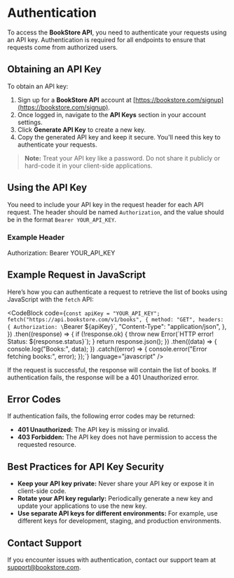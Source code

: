 
# Authentication

To access the **BookStore API**, you need to authenticate your requests using an API key. Authentication is required for all endpoints to ensure that requests come from authorized users.

## Obtaining an API Key

To obtain an API key:

1. Sign up for a **BookStore API** account at [https://bookstore.com/signup](https://bookstore.com/signup).
2. Once logged in, navigate to the **API Keys** section in your account settings.
3. Click **Generate API Key** to create a new key.
4. Copy the generated API key and keep it secure. You'll need this key to authenticate your requests.

> **Note:** Treat your API key like a password. Do not share it publicly or hard-code it in your client-side applications.

## Using the API Key

You need to include your API key in the request header for each API request. The header should be named `Authorization`, and the value should be in the format `Bearer YOUR_API_KEY`.

### Example Header

Authorization: Bearer YOUR_API_KEY

## Example Request in JavaScript

Here’s how you can authenticate a request to retrieve the list of books using JavaScript with the `fetch` API:

<CodeBlock
  code={`const apiKey = "YOUR_API_KEY";
fetch("https://api.bookstore.com/v1/books", {
method: "GET",
headers: {
Authorization: \`Bearer \${apiKey}\`,
"Content-Type": "application/json",
},
})
.then((response) => {
if (!response.ok) {
throw new Error(\`HTTP error! Status: \${response.status}\`);
}
return response.json();
})
.then((data) => {
console.log("Books:", data);
})
.catch((error) => {
console.error("Error fetching books:", error);
});`}
  language="javascript"
/>

If the request is successful, the response will contain the list of books. If authentication fails, the response will be a 401 Unauthorized error.

## Error Codes

If authentication fails, the following error codes may be returned:

- **401 Unauthorized:** The API key is missing or invalid.
- **403 Forbidden:** The API key does not have permission to access the requested resource.

## Best Practices for API Key Security

- **Keep your API key private:** Never share your API key or expose it in client-side code.
- **Rotate your API key regularly:** Periodically generate a new key and update your applications to use the new key.
- **Use separate API keys for different environments:** For example, use different keys for development, staging, and production environments.

## Contact Support

If you encounter issues with authentication, contact our support team at support@bookstore.com.
